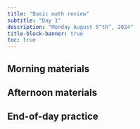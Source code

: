 ```yaml
---
title: "Basic math review"
subtitle: "Day 1"
description: "Monday August 5^th^, 2024"
title-block-banner: true
toc: true
---
```


## Morning materials

## Afternoon materials

## End-of-day practice

